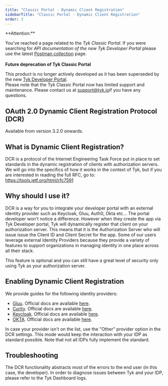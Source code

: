 ```yaml
---
title: "Classic Portal - Dynamic Client Registration"
sidebarTitle: "Classic Portal - Dynamic Client Registration"
order: 3
---
```


<Warning>
**Attention:**

You’ve reached a page related to the *Tyk Classic Portal*. If you were searching for *API documentation of the new Tyk
Developer Portal* please use the latest
[Postman collection](/product-stack/tyk-enterprise-developer-portal/api-documentation/tyk-edp-api) page.
<br />
<br />
**Future deprecation of Tyk Classic Portal**

This product is no longer actively developed as it
has been superseded by the new [Tyk Developer Portal](/portal/overview).
<br />
Please note that the Tyk Classic Portal now has limited support and maintenance. Please contact us at
[support@tyk.io](<mailto:support@tyk.io?subject=Tyk classic developer portal>)if you have any questions.
</Warning>

## OAuth 2.0 Dynamic Client Registration Protocol (DCR)

Available from version 3.2.0 onwards.

## What is Dynamic Client Registration? 

DCR is a protocol of the Internet Engineering Task Force put in place to set standards in the dynamic registration of clients with authorization servers. 
We will go into the specifics of how it works in the context of Tyk, but if you are interested in reading the full RFC, go to: https://tools.ietf.org/html/rfc7591

## Why should I use it? 

DCR is a way for you to integrate your developer portal with an external identity provider such as Keycloak, Gluu, Auth0, Okta etc... 
The portal developer won't notice a difference. However when they create the app via Tyk Developer portal, Tyk will dynamically register that client on your authorization server. This means that it is the Authorization Server who will issue issue the Client ID and Client Secret for the app.
Some of our users leverage external Identity Providers because they provide a variety of features to support organizations in managing identity in one place across all their stack. 

This feature is optional and you can still have a great level of security only using Tyk as your authorization server. 

## Enabling Dynamic Client Registration

We provide guides for the following identity providers:

- [Gluu](/tyk-developer-portal/tyk-portal-classic/gluu-dcr). Official docs are available [here](https://gluu.org/docs/gluu-server/4.0/admin-guide/openid-connect/#dynamic-client-registration).
- [Curity](/tyk-developer-portal/tyk-portal-classic/curity-dcr). Official docs are available [here](https://curity.io/docs/idsvr/latest/token-service-admin-guide/dcr.html).
- [Keycloak](/tyk-developer-portal/tyk-portal-classic/keycloak-dcr). Official docs are available [here](https://github.com/keycloak/keycloak-documentation/blob/master/securing_apps/topics/client-registration.adoc).
- [OKTA](/tyk-developer-portal/tyk-portal-classic/okta-dcr). Official docs are available [here](https://developer.okta.com/docs/reference/api/oauth-clients/).


In case your provider isn't on the list, use the "Other" provider option in the DCR settings. This mode would keep the interaction with your IDP as standard possible. Note that not all IDPs fully implement the standard.

## Troubleshooting

The DCR functionality abstracts most of the errors to the end user (in this case, the developer). In order to diagnose issues between Tyk and your IDP, please refer to the Tyk Dashboard logs.
